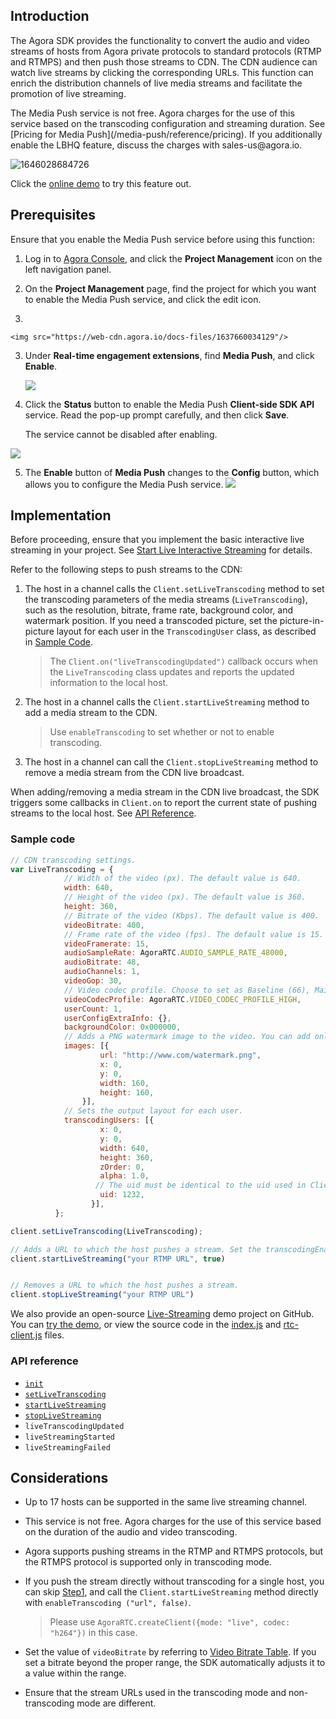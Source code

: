 <PlatformWrapper platform="web">

## Introduction

The Agora SDK provides the functionality to convert the audio and video streams of hosts from Agora private protocols to standard protocols (RTMP and RTMPS) and then push those streams to CDN. The CDN audience can watch live streams by clicking the corresponding URLs. This function can enrich the distribution channels of live media streams and facilitate the promotion of live streaming.

<div class="alert note">The Media Push service is not free. Agora charges for the use of this service based on the transcoding configuration and streaming duration. See [Pricing for Media Push](/media-push/reference/pricing). If you additionally enable the LBHQ feature, discuss the charges with sales-us@agora.io.</div>

![1646028684726](https://web-cdn.agora.io/docs-files/1646028684726)

<div class="alert info">Click the <a href="https://webdemo.agora.io/agora-web-showcase/examples/Agora-Interactive-Broadcasting-Live-Streaming-Web/">online demo</a> to try this feature out.</div>

## Prerequisites

Ensure that you enable the Media Push service before using this function:

1. Log in to [Agora Console](https://console.agora.io/), and click the **Project Management** icon on the left navigation panel.

2. On the **Project Management** page, find the project for which you want to enable the Media Push service, and click the edit icon.
3.

    <img src="https://web-cdn.agora.io/docs-files/1637660034129"/>

3. Under **Real-time engagement extensions**, find **Media Push**, and click **Enable**.

    <img src="https://web-cdn.agora.io/docs-files/1661509060968" />

4. Click the **Status** button to enable the Media Push **Client-side SDK API** service. Read the pop-up prompt carefully, and then click **Save**. <div class="alert note">The service cannot be disabled after enabling. </div>
 <img src="https://web-cdn.agora.io/docs-files/1661509241680" />


5. The **Enable** button of **Media Push** changes to the **Config** button, which allows you to configure the Media Push service.
    <img src="https://web-cdn.agora.io/docs-files/1661509305442" />


## Implementation

Before proceeding, ensure that you implement the basic interactive live streaming in your project. See [Start Live Interactive Streaming](/en/3.x/interactive-live-streaming/quickstart-guide/start-video-streaming) for details.


Refer to the following steps to push streams to the CDN:

<a name="single"></a>
1. The host in a channel calls the `Client.setLiveTranscoding` method to set the transcoding parameters of the media streams (`LiveTranscoding`), such as the resolution, bitrate, frame rate, background color, and watermark position. If you need a transcoded picture, set the picture-in-picture layout for each user in the `TranscodingUser` class, as described in [Sample Code](#sample).

   > The `Client.on("liveTranscodingUpdated")` callback occurs when the `LiveTranscoding` class updates and reports the updated information to the local host.

2. The host in a channel calls the `Client.startLiveStreaming` method to add a media stream to the CDN.

   > Use `enableTranscoding` to set whether or not to enable transcoding.

3. The host in a channel can call the `Client.stopLiveStreaming` method to remove a media stream from the CDN live broadcast.


When adding/removing a media stream in the CDN live broadcast, the SDK triggers some callbacks in `Client.on` to report  the current state of pushing streams to the local host. See [API Reference](#api).



<a name="sample"></a>
### Sample code

```javascript
// CDN transcoding settings.
var LiveTranscoding = {
            // Width of the video (px). The default value is 640.
            width: 640,
            // Height of the video (px). The default value is 360.
            height: 360,
            // Bitrate of the video (Kbps). The default value is 400.
            videoBitrate: 400,
            // Frame rate of the video (fps). The default value is 15. Agora adjusts all values over 30 to 30.
            videoFramerate: 15,
            audioSampleRate: AgoraRTC.AUDIO_SAMPLE_RATE_48000,
            audioBitrate: 48,
            audioChannels: 1,
            videoGop: 30,
            // Video codec profile. Choose to set as Baseline (66), Main (77), or High (100). If you set this parameter to other values, Agora adjusts it to the default value of 100.
            videoCodecProfile: AgoraRTC.VIDEO_CODEC_PROFILE_HIGH,
            userCount: 1,
            userConfigExtraInfo: {},
            backgroundColor: 0x000000,
		    // Adds a PNG watermark image to the video. You can add only one watermark image.
            images: [{
                    url: "http://www.com/watermark.png",
                    x: 0,
                    y: 0,
                    width: 160,
                    height: 160,
                }],
            // Sets the output layout for each user.
            transcodingUsers: [{
                    x: 0,
                    y: 0,
                    width: 640,
                    height: 360,
                    zOrder: 0,
                    alpha: 1.0,
                   // The uid must be identical to the uid used in Client.join.
                    uid: 1232,
                  }],
          };

client.setLiveTranscoding(LiveTranscoding);

// Adds a URL to which the host pushes a stream. Set the transcodingEnabled parameter as true to enable the transcoding service. Once transcoding is enabled, you need to set the live transcoding configurations by calling the setLiveTranscoding method. Agora does not recommend transcoding in the case of a single host.
client.startLiveStreaming("your RTMP URL", true)


// Removes a URL to which the host pushes a stream.
client.stopLiveStreaming("your RTMP URL")
```

We also provide an open-source [Live-Streaming](https://github.com/AgoraIO/Advanced-Interactive-Broadcasting/tree/master/Live-Streaming/Agora-Interactive-Broadcasting-Live-Streaming-Web-Webpack) demo project on GitHub. You can [try the demo](https://webdemo.agora.io/agora-web-showcase/examples/Agora-Interactive-Broadcasting-Live-Streaming-Web/), or view the source code in the [index.js](https://github.com/AgoraIO/Advanced-Interactive-Broadcasting/blob/master/Live-Streaming/Agora-Interactive-Broadcasting-Live-Streaming-Web-Webpack/src/index.js) and [rtc-client.js](https://github.com/AgoraIO/Advanced-Interactive-Broadcasting/blob/master/Live-Streaming/Agora-Interactive-Broadcasting-Live-Streaming-Web-Webpack/src/rtc-client.js) files.


<a name="api"></a>
### API reference

- [`init`](https://api-ref.agora.io/en/video-sdk/web/3.x/interfaces/agorartc.stream.html#init)
- [`setLiveTranscoding`](https://api-ref.agora.io/en/video-sdk/web/3.x/interfaces/agorartc.client.html#setlivetranscoding)
- [`startLiveStreaming`](https://api-ref.agora.io/en/video-sdk/web/3.x/interfaces/agorartc.client.html#startlivestreaming)
- [`stopLiveStreaming`](https://api-ref.agora.io/en/video-sdk/web/3.x/interfaces/agorartc.client.html#stoplivestreaming)
- `liveTranscodingUpdated`
- `liveStreamingStarted`
- `liveStreamingFailed`


## Considerations

- Up to 17 hosts can be supported in the same live streaming channel.
- This service is not free. Agora charges for the use of this service based on the duration of the audio and video transcoding.
- Agora supports pushing streams in the RTMP and RTMPS protocols, but the RTMPS protocol is supported only in transcoding mode.

- If you push the stream directly without transcoding for a single host, you can skip [Step1](#single), and call the `Client.startLiveStreaming` method directly with `enableTranscoding ("url", false)`.

  > Please use `AgoraRTC.createClient({mode: "live", codec: "h264"})` in this case.

- Set the value of `videoBitrate` by referring to [Video Bitrate Table](https://api-ref.agora.io/en/video-sdk/web/3.x/interfaces/agorartc.videoencoderconfiguration.html#bitrate). If you set a bitrate beyond the proper range, the SDK automatically adjusts it to a value within the range.

- Ensure that the stream URLs used in the transcoding mode and non-transcoding mode are different.

</PlatformWrapper>